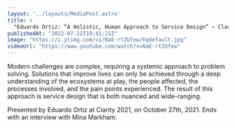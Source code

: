```yaml
---
layout: '../layouts/MediaPost.astro'
title: >
  "Eduardo Ortiz: “A Holistic, Human Approach to Service Design” — Clarity 2021"
publishedAt: "2022-07-21T19:41:21Z"
image: "https://i.ytimg.com/vi/NaE-rtZUfew/hqdefault.jpg"
videoUrl: "https://www.youtube.com/watch?v=NaE-rtZUfew"
---
```

Modern challenges are complex, requiring a systemic approach to problem solving. Solutions that improve lives can only be achieved through a deep understanding of the ecosystems at play, the people affected, the processes involved, and the pain points experienced. The result of this approach is service design that is both nuanced and wide-ranging.

Presented by Eduardo Ortiz at Clarity 2021, on October 27th, 2021. Ends with an interview with Mina Markham.
